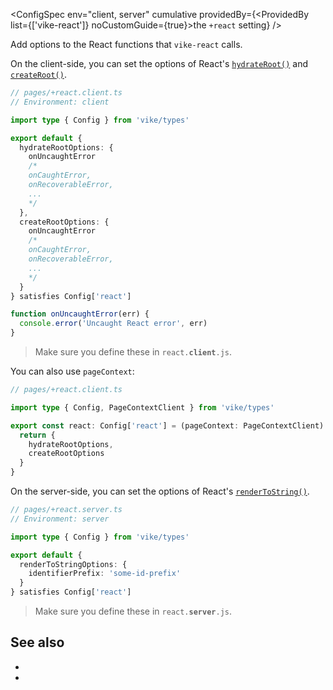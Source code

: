 
<ConfigSpec
  env="client, server"
  cumulative
  providedBy={<ProvidedBy list={['vike-react']} noCustomGuide={true}>the <code>+react</code> setting</ProvidedBy>}
/>

Add options to the React functions that `vike-react` calls.

On the client-side, you can set the options of React's [`hydrateRoot()`](https://react.dev/reference/react-dom/client/hydrateRoot) and [`createRoot()`](https://react.dev/reference/react-dom/client/createRoot).

```ts
// pages/+react.client.ts
// Environment: client

import type { Config } from 'vike/types'

export default {
  hydrateRootOptions: {
    onUncaughtError
    /*
    onCaughtError,
    onRecoverableError,
    ...
    */
  },
  createRootOptions: {
    onUncaughtError
    /*
    onCaughtError,
    onRecoverableError,
    ...
    */
  }
} satisfies Config['react']

function onUncaughtError(err) {
  console.error('Uncaught React error', err)
}
```

> Make sure you define these in <code>react.<b>client</b>.js</code>.

You can also use <Link href="/pageContext">`pageContext`</Link>:

```ts
// pages/+react.client.ts

import type { Config, PageContextClient } from 'vike/types'

export const react: Config['react'] = (pageContext: PageContextClient) => {
  return {
    hydrateRootOptions,
    createRootOptions
  }
}
```

On the server-side, you can set the options of React's [`renderToString()`](https://react.dev/reference/react-dom/server/renderToString).

```ts
// pages/+react.server.ts
// Environment: server

import type { Config } from 'vike/types'

export default {
  renderToStringOptions: {
    identifierPrefix: 'some-id-prefix'
  }
} satisfies Config['react']
```

> Make sure you define these in <code>react.<b>server</b>.js</code>.


## See also

- <Link href="/vike-react" />
- <Link href="/settings" />
